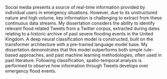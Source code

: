 Social media presents a source of real-time information provided by individual users in emergency situations. However, due to its unstructured nature and high volume, key information is challenging to extract from these continuous data streams. My dissertation considers the ability to identify relevant flood related Tweets from a Twitter corpus, extracted during dates relating to a historic archive of past severe flooding events in the United Kingdom. A deep neural classification model is constructed, built on the transformer architecture with a pre-trained language model base. My dissertation demonstrates that this model outperforms both simple rule-based approaches, and past machine learning methodologies, often used in past literature. Following classification, spatio-temporal analysis is performed to observe how information through Tweets develops over emergency flood events.

